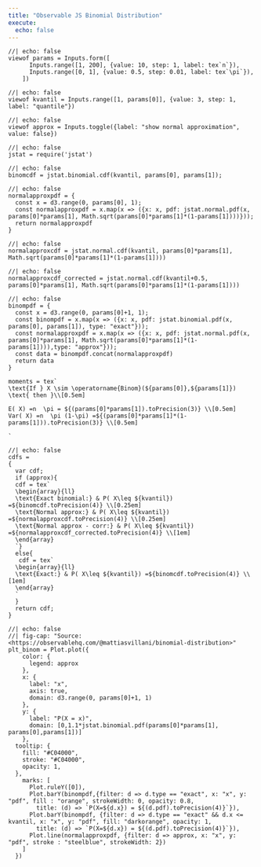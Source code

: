```yaml
---
title: "Observable JS Binomial Distribution"
execute:
  echo: false
---
```



```ojs
//| echo: false
viewof params = Inputs.form([
      Inputs.range([1, 200], {value: 10, step: 1, label: tex`n`}),
      Inputs.range([0, 1], {value: 0.5, step: 0.01, label: tex`\pi`}),
    ])
```


```ojs
//| echo: false
viewof kvantil = Inputs.range([1, params[0]], {value: 3, step: 1, label: "quantile"})
```


```ojs
//| echo: false
viewof approx = Inputs.toggle({label: "show normal approximation", value: false})
```


```ojs
//| echo: false
jstat = require('jstat')
```


```ojs
//| echo: false
binomcdf = jstat.binomial.cdf(kvantil, params[0], params[1]);
```


```ojs
//| echo: false
normalapproxpdf = {
  const x = d3.range(0, params[0], 1);
  const normalapproxpdf = x.map(x => ({x: x, pdf: jstat.normal.pdf(x, params[0]*params[1], Math.sqrt(params[0]*params[1]*(1-params[1])))}));
  return normalapproxpdf
}
```

```ojs
//| echo: false
normalapproxcdf = jstat.normal.cdf(kvantil, params[0]*params[1], Math.sqrt(params[0]*params[1]*(1-params[1])))
```



```ojs
//| echo: false
normalapproxcdf_corrected = jstat.normal.cdf(kvantil+0.5, params[0]*params[1], Math.sqrt(params[0]*params[1]*(1-params[1])))
```

```ojs
//| echo: false
binompdf = {
  const x = d3.range(0, params[0]+1, 1);
  const binompdf = x.map(x => ({x: x, pdf: jstat.binomial.pdf(x, params[0], params[1]), type: "exact"}));
  const normalapproxpdf = x.map(x => ({x: x, pdf: jstat.normal.pdf(x, params[0]*params[1], Math.sqrt(params[0]*params[1]*(1-params[1]))),type: "approx"}));
  const data = binompdf.concat(normalapproxpdf)
  return data
}
```

```ojs
moments = tex`
\text{If } X \sim \operatorname{Binom}(${params[0]},${params[1]}) \text{ then }\\[0.5em]

E( X) =n  \pi = ${(params[0]*params[1]).toPrecision(3)} \\[0.5em]
Var( X) =n  \pi (1-\pi) =${(params[0]*params[1]*(1-params[1])).toPrecision(3)} \\[0.5em]

`

```


```ojs
//| echo: false
cdfs = 
{
  var cdf;
  if (approx){
  cdf = tex`
  \begin{array}{ll}
  \text{Exact binomial:} & P( X\leq ${kvantil}) =${binomcdf.toPrecision(4)} \\[0.25em]
  \text{Normal approx:} & P( X\leq ${kvantil}) =${normalapproxcdf.toPrecision(4)} \\[0.25em]
  \text{Normal approx - corr:} & P( X\leq ${kvantil})  =${normalapproxcdf_corrected.toPrecision(4)} \\[1em]
  \end{array}
  `}
  else{
   cdf = tex`
  \begin{array}{ll}
  \text{Exact:} & P( X\leq ${kvantil}) =${binomcdf.toPrecision(4)} \\[1em]
  \end{array}
  ` 
  }
  return cdf;
}
```


```ojs
//| echo: false
//| fig-cap: "Source: <https://observablehq.com/@mattiasvillani/binomial-distribution>"
plt_binom = Plot.plot({
    color: { 
      legend: approx
    },
    x: {
      label: "x",
      axis: true,
      domain: d3.range(0, params[0]+1, 1)
    },
    y: {
      label: "P(X = x)",
      domain: [0,1.1*jstat.binomial.pdf(params[0]*params[1], params[0],params[1])]
    },
  tooltip: {
    fill: "#C04000",
    stroke: "#C04000",
    opacity: 1,
  },
    marks: [
      Plot.ruleY([0]),
      Plot.barY(binompdf,{filter: d => d.type == "exact", x: "x", y: "pdf", fill : "orange", strokeWidth: 0, opacity: 0.8, 
        title: (d) => `P(X=${d.x}) = ${(d.pdf).toPrecision(4)}`}),
      Plot.barY(binompdf, {filter: d => d.type == "exact" && d.x <= kvantil, x: "x", y: "pdf", fill: "darkorange", opacity: 1,
        title: (d) => `P(X=${d.x}) = ${(d.pdf).toPrecision(4)}`}),
      Plot.line(normalapproxpdf, {filter: d => approx, x: "x", y: "pdf", stroke : "steelblue", strokeWidth: 2})    
    ]
  })
```
